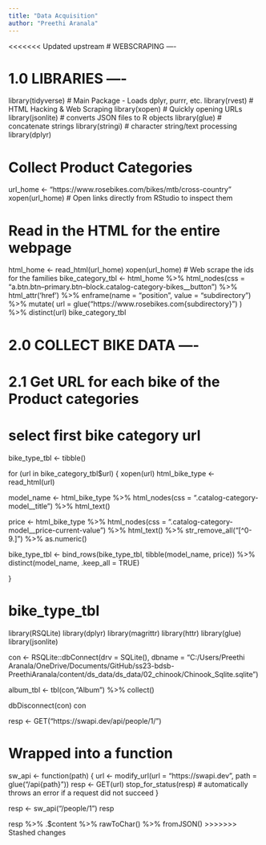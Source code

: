 ```yaml
---
title: "Data Acquisition"
author: "Preethi Aranala"
---
```


<<<<<<< Updated upstream
# WEBSCRAPING ----

# 1.0 LIBRARIES ----

library(tidyverse) # Main Package - Loads dplyr, purrr, etc.
library(rvest)     # HTML Hacking & Web Scraping
library(xopen)     # Quickly opening URLs
library(jsonlite)  # converts JSON files to R objects
library(glue)      # concatenate strings
library(stringi)   # character string/text processing
library(dplyr)

# Collect Product Categories

url_home          <- "https://www.rosebikes.com/bikes/mtb/cross-country"
xopen(url_home) # Open links directly from RStudio to inspect them

# Read in the HTML for the entire webpage
html_home         <- read_html(url_home)
xopen(url_home)
# Web scrape the ids for the families
bike_category_tbl <- html_home %>%
  html_nodes(css = "a.btn.btn--primary.btn--block.catalog-category-bikes__button") %>%
  html_attr('href') %>%
  enframe(name = "position", value = "subdirectory") %>%
  mutate(
  url = glue("https://www.rosebikes.com{subdirectory}")
) %>%
distinct(url)
bike_category_tbl

# 2.0 COLLECT BIKE DATA ----

# 2.1 Get URL for each bike of the Product categories

# select first bike category url

bike_type_tbl <- tibble()

for (url in bike_category_tbl$url) {
  xopen(url)
  html_bike_type <- read_html(url)
  
  model_name <- html_bike_type %>%
  html_nodes(css = ".catalog-category-model__title") %>%
  html_text() 
  

price <- html_bike_type %>%
  html_nodes(css = ".catalog-category-model__price-current-value") %>%
  html_text() %>%
  str_remove_all("[^0-9.]") %>%
  as.numeric()
  
  bike_type_tbl <- bind_rows(bike_type_tbl, tibble(model_name, price)) %>%
  distinct(model_name, .keep_all = TRUE)
  
}

bike_type_tbl 
=======
library(RSQLite)
library(dplyr)
library(magrittr)
library(httr)
library(glue)
library(jsonlite)

con <- RSQLite::dbConnect(drv    = SQLite(), 
                          dbname = "C:/Users/Preethi Aranala/OneDrive/Documents/GitHub/ss23-bdsb-PreethiAranala/content/ds_data/ds_data/02_chinook/Chinook_Sqlite.sqlite")

album_tbl <- tbl(con,"Album") %>% collect()

dbDisconnect(con)
con

resp <- GET("https://swapi.dev/api/people/1/")

# Wrapped into a function
sw_api <- function(path) {
  url <- modify_url(url = "https://swapi.dev", path = glue("/api{path}"))
  resp <- GET(url)
  stop_for_status(resp) # automatically throws an error if a request did not succeed
}

resp <- sw_api("/people/1")
resp                     

resp %>% 
    .$content %>% 
    rawToChar() %>% 
    fromJSON()
>>>>>>> Stashed changes

